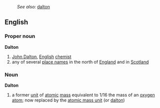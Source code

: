 :''See also:'' [[dalton]]
==English==
===Proper noun===
'''Dalton'''
# [[w:John Dalton|John Dalton]], [[English]] [[chemist]]
# any of several [[place name]]s in the north of [[England]] and in [[Scotland]]
===Noun===
{{wikipedia}}
'''Dalton'''
#{{chemistry}} a former [[unit]] of [[atomic]] [[mass]] equivalent to 1/16 the mass of an [[oxygen]] [[atom]]; now replaced by the [[atomic mass unit]] (or [[dalton]])